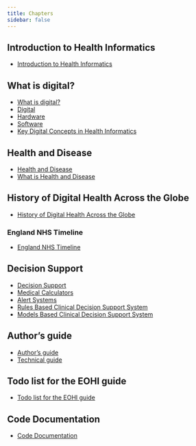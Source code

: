 ```yaml
---
title: Chapters
sidebar: false
---
```


## Introduction to Health Informatics

- [Introduction to Health Informatics](/chapters/1-introduction/index.qmd)

## What is digital?

- [What is digital?](/chapters/2-what-is-digital/index.qmd)
- [Digital](/chapters/2-what-is-digital/1-digital.qmd)
- [Hardware](/chapters/2-what-is-digital/2-hardware.qmd)
- [Software](/chapters/2-what-is-digital/3-software.qmd)
- [Key Digital Concepts in Health Informatics](/chapters/2-what-is-digital/4-key-digital-concepts-in-health-informatics.qmd)

## Health and Disease

- [Health and Disease](/chapters/3-health-and-disease/index.qmd)
- [What is Health and Disease](/chapters/3-health-and-disease/1-what-is-health.qmd)

## History of Digital Health Across the Globe

- [History of Digital Health Across the Globe](/chapters/7-history-of-digital-health-across-the-globe/index.qmd)

### England NHS Timeline

- [England NHS Timeline](/chapters/7-history-of-digital-health-across-the-globe/1-england/index.qmd)

## Decision Support

- [Decision Support](/chapters/9-clinical-decision-support-systems/index.qmd)
- [Medical Calculators](/chapters/9-clinical-decision-support-systems/1-medical-calculators.qmd)
- [Alert Systems](/chapters/9-clinical-decision-support-systems/2-alert-systems.qmd)
- [Rules Based Clinical Decision Support System](/chapters/9-clinical-decision-support-systems/3-rules-based.qmd)
- [Models Based Clinical Decision Support System](/chapters/9-clinical-decision-support-systems/4-models-based.qmd)

## Author's guide

- [Author's guide](/chapters/28-authors-guide/index.qmd)
- [Technical guide](/chapters/28-authors-guide/1-technical-guide.qmd)

## Todo list for the EOHI guide

- [Todo list for the EOHI guide](/chapters/29-todo.qmd)

## Code Documentation

- [Code Documentation](/chapters/code-documentation/index.html)